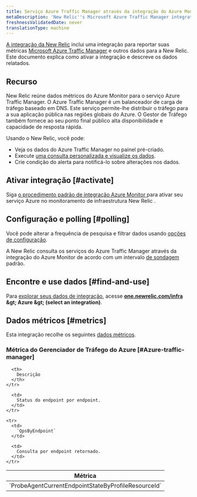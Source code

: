 ```yaml
---
title: Serviço Azure Traffic Manager através da integração do Azure Monitor
metaDescription: 'New Relic''s Microsoft Azure Traffic Manager integration: what data it reports and how to enable it.'
freshnessValidatedDate: never
translationType: machine
---
```


[A integração da New Relic](/docs/infrastructure/introduction-infra-monitoring) inclui uma integração para reportar suas métricas [Microsoft Azure Traffic Manager](https://learn.microsoft.com/en-us/azure/traffic-manager) e outros dados para a New Relic. Este documento explica como ativar a integração e descreve os dados relatados.

## Recurso

New Relic reúne dados métricos do Azure Monitor para o serviço Azure Traffic Manager. O Azure Traffic Manager é um balanceador de carga de tráfego baseado em DNS. Este serviço permite-lhe distribuir o tráfego para a sua aplicação pública nas regiões globais do Azure. O Gestor de Tráfego também fornece ao seu ponto final público alta disponibilidade e capacidade de resposta rápida.

Usando o New Relic, você pode:

* Veja os dados do Azure Traffic Manager no painel pré-criado.
* Execute [uma consulta personalizada e visualize os dados](/docs/infrastructure/integrations-getting-started/getting-started/use-integration-data-new-relic-insights).
* Crie condição do alerta para notificá-lo sobre alterações nos dados.

## Ativar integração [#activate]

Siga [o procedimento padrão de integração Azure Monitor ](/docs/infrastructure/microsoft-azure-integrations/azure-integrations-list/azure-monitor)para ativar seu serviço Azure no monitoramento de infraestrutura New Relic .

## Configuração e polling [#polling]

Você pode alterar a frequência de pesquisa e filtrar dados usando [opções de configuração](/docs/infrastructure/microsoft-azure-integrations/azure-integrations-list/azure-monitor/#settings).

A New Relic consulta os serviços do Azure Traffic Manager através da integração do Azure Monitor de acordo com um intervalo [de sondagem](/docs/infrastructure/microsoft-azure-integrations/azure-integrations-list/azure-monitor/#settings) padrão.

## Encontre e use dados [#find-and-use]

Para [explorar seus dados de integração](/docs/infrastructure/integrations/find-use-infrastructure-integration-data), acesse <DNT>**[one.newrelic.com/infra](https://one.newrelic.com/infra) &amp;gt; Azure &amp;gt; (select an integration)**</DNT>.

## Dados métricos [#metrics]

Esta integração recolhe os seguintes [dados métricos](/docs/infrastructure/integrations-getting-started/getting-started/understand-integration-data-data-types#metric).

### Métrica do Gerenciador de Tráfego do Azure [#Azure-traffic-manager]

<table>
  <thead>
    <tr>
      <th style={{ width: "300px" }}>
        Métrica
      </th>

      <th>
        Descrição
      </th>
    </tr>
  </thead>

  <tbody>
    <tr>
      <td>
        `ProbeAgentCurrentEndpointStateByProfileResourceId`
      </td>

      <td>
        Status do endpoint por endpoint.
      </td>
    </tr>

    <tr>
      <td>
        `QpsByEndpoint`
      </td>

      <td>
        Consulta por endpoint retornado.
      </td>
    </tr>
  </tbody>
</table>
